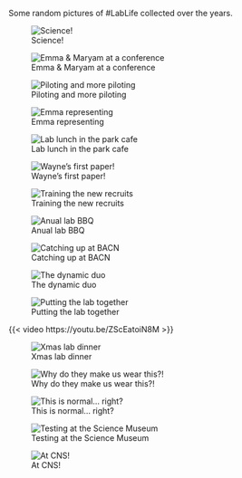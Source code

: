 Some random pictures of #LabLife collected over the years.

::: {layout-ncol="3"}
![Science!](lablife/Science.jpeg)

![Emma & Maryam at a conference](lablife/EmmaConf.jpeg)

![Piloting and more piloting](lablife/InLab.jpeg)

![Emma representing](lablife/EmmaPanel.jpeg)

![Lab lunch in the park cafe](lablife/LabLunch.jpeg)

![Wayne's first paper!](lablife/tACSpaper.jpeg)

![Training the new recruits](lablife/Lianne.jpeg)

![Anual lab BBQ](lablife/labBBQ.jpeg)

![Catching up at BACN](lablife/BACNlunch.jpeg)

![The dynamic duo](lablife/JAtalk.jpeg)

![Putting the lab together](lablife/BuildingLab.jpg)

{{< video https://youtu.be/ZScEatoiN8M >}}

![Xmas lab dinner](lablife/xmas.jpg)

![Why do they make us wear this?!](lablife/stupid.jpg)

![This is normal... right?](lablife/normal.jpg)

![Testing at the Science Museum](lablife/ScienceMuseum.jpg)

![At CNS!](lablife/CNS.jpg)
:::
